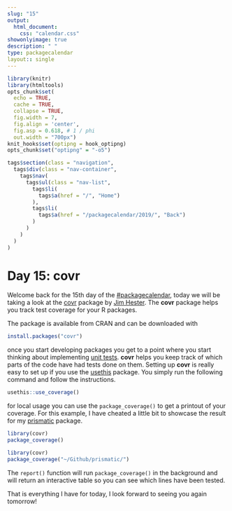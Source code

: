 ```yaml
---
slug: "15"
output: 
  html_document:
    css: "calendar.css"
showonlyimage: true
description: " "
type: packagecalendar
layout:: single
---
```


<html>
    <link rel="stylesheet" href="calendar-post.css"/>
</html>

```r
library(knitr)
library(htmltools)
opts_chunk$set(
  echo = TRUE, 
  cache = TRUE,
  collapse = TRUE,
  fig.width = 7, 
  fig.align = 'center',
  fig.asp = 0.618, # 1 / phi
  out.width = "700px")
knit_hooks$set(optipng = hook_optipng)
opts_chunk$set("optipng" = "-o5")
```

```r
tags$section(class = "navigation",
  tags$div(class = "nav-container",
    tags$nav(
      tags$ul(class = "nav-list",
        tags$li(
          tags$a(href = "/", "Home")
        ),
        tags$li(
          tags$a(href = "/packagecalendar/2019/", "Back")
        )
      )
    )
  )
)
```

# Day 15: covr

Welcome back for the 15th day of the [#packagecalendar](https://twitter.com/hashtag/packagecalendar),
today we will be taking a look at the [covr](https://github.com/r-lib/covr) package by [Jim Hester](https://twitter.com/jimhester_).
The **covr** package helps you track test coverage for your R packages.

The package is available from CRAN and can be downloaded with

```r
install.packages("covr")
```

once you start developing packages you get to a point where you start thinking about implementing [unit tests](http://r-pkgs.had.co.nz/tests.html).
**covr** helps you keep track of which parts of the code have had tests done on them.
Setting up **covr** is really easy to set up if you use the [usethis](https://usethis.r-lib.org/) package.
You simply run the following command and follow the instructions.

```r
usethis::use_coverage()
```

for local usage you can use the `package_coverage()` to get a printout of your coverage.
For this example, I have cheated a little bit to showcase the result for my [prismatic](https://github.com/EmilHvitfeldt/prismatic) package.

```r
library(covr)
package_coverage()
```

```r
library(covr)
package_coverage("~/Github/prismatic/")
```

The `report()` function will run `package_coverage()` in the background and will return an interactive table so you can see which lines have been tested.

That is everything I have for today, I look forward to seeing you again tomorrow!

